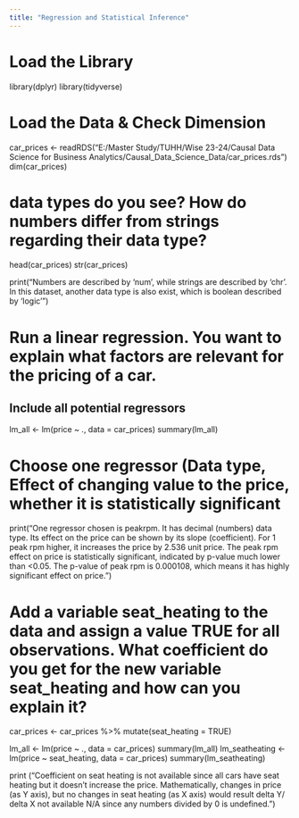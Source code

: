 ```yaml
---
title: "Regression and Statistical Inference"
---
```

# Load the Library

library(dplyr)
library(tidyverse)

# Load the Data & Check Dimension
car_prices <- readRDS("E:/Master Study/TUHH/Wise 23-24/Causal Data Science for Business Analytics/Causal_Data_Science_Data/car_prices.rds")
dim(car_prices)

# data types do you see? How do numbers differ from strings regarding their data type?
head(car_prices)
str(car_prices)

print("Numbers are described by 'num', while strings are described by 'chr'. In this dataset, another data type is also exist, which is boolean described by 'logic'")

# Run a linear regression. You want to explain what factors are relevant for the pricing of a car.
## Include all potential regressors
lm_all <- lm(price ~ ., data = car_prices)
summary(lm_all)

# 	Choose one regressor (Data type, Effect of changing value to the price, whether it is statistically significant
print("One regressor chosen is peakrpm. It has decimal (numbers) data type. Its effect on the price can be shown by its slope (coefficient).
      For 1 peak rpm higher, it increases the price by 2.536 unit price. The peak rpm effect on price is statistically significant, indicated by p-value much lower than <0.05.
      The p-value of peak rpm is 0.000108, which means it has highly significant effect on price.")

#  Add a variable seat_heating to the data and assign a value TRUE for all observations. What coefficient do you get for the new variable seat_heating and how can you explain it?

car_prices <- car_prices %>%
  mutate(seat_heating = TRUE)

lm_all <- lm(price ~ ., data = car_prices)
summary(lm_all)
lm_seatheating <- lm(price ~ seat_heating, data = car_prices)
summary(lm_seatheating)

print ("Coefficient on seat heating is not available since all cars have seat heating but it doesn't increase the price.
       Mathematically, changes in price (as Y axis), but no changes in seat heating (as X axis) would result delta Y/ delta X not available N/A since
       any numbers divided by 0 is undefined.")

